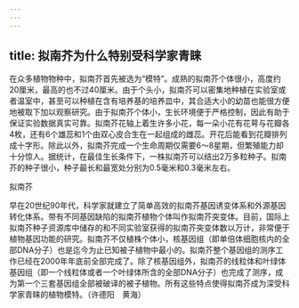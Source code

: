 ```yaml
---
---
---
```

title: 拟南芥为什么特别受科学家青睐
---




在众多植物物种中，拟南芥首先被选为“模特”。成熟的拟南芥个体很小，高度约20厘米，最高的也不过40厘米。由于个头小，拟南芥可以密集地种植在实验室或者温室中，甚至可以种植在含有培养基的培养皿中，其合适大小的幼苗也能很方便地被取下加以观察研究。由于拟南芥个体小，生长环境便于严格控制，因此有助于保证实验数据真实可靠。拟南芥花轴上着生许多小花，每一朵小花有花萼与花瓣各4枚，还有6个雄蕊和1个由双心皮合生在一起组成的雌蕊。开花后能看到花瓣排列成十字形。除此以外，拟南芥完成一个生命周期仅需要6～8星期，但繁殖能力却十分惊人。据统计，在最佳生长条件下，一株拟南芥可以结出2万多粒种子。拟南芥的种子很小，种子最长和最宽处分别为0.5毫米和0.3毫米左右。

拟南芥



早在20世纪90年代，科学家就建立了简单高效的拟南芥基因诱变体系和外源基因转化体系。带有不同基因缺陷的拟南芥植物个体叫作拟南芥突变体。目前，国际上拟南芥种子资源库中储存的和不同实验室获得的拟南芥突变体数以万计，非常便于植物基因功能的研究。拟南芥不仅植株个体小，核基因组（即单倍体细胞核内的全部DNA分子）也是迄今为止已知被子植物中最小的。拟南芥整个基因组的测序工作已经在2000年年底前全部完成了。除了核基因组外，拟南芥的线粒体和叶绿体基因组（即一个线粒体或者一个叶绿体所含的全部DNA分子）也完成了测序，成为第一个三套基因组全部被破译的被子植物。所有这些特点使得拟南芥成为深受科学家青睐的植物模特。（许德阳　黄海）